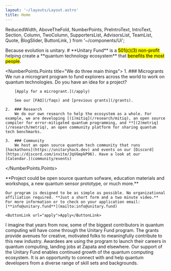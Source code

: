 ```yaml
---
layout: '~/layouts/Layout.astro'
title: Home
---
```


  ReducedWidth,
  AboveTheFold,
  NumberPoints,
  PreIntroText,
  IntroText,
  Section,
  Column,
  TwoColumn,
  SupportersList,
  AdvisorsList,
  TeamList,
  Quote,
  BlogSlider,
  ButtonLink,
} from '~/components/Ui';

<AboveTheFold>
  <PreIntroText>
    Because evolution is unitary.
  </PreIntroText>
  <IntroText>
    # **Unitary Fund** is a <mark>501(c)(3) non-profit</mark> helping create a **quantum technology ecosystem** that <mark>benefits the most people</mark>.
  </IntroText>

  <NumberPoints.Points title="We do three main things">
    1. ### Microgrants
        We run a microgrant program to fund explorers across the world to work on quantum technologies. Do you have an idea for a project?
        
        [Apply for a microgrant.](/apply)

        See our [FAQ](/faqs) and [previous grants](/grants).

    2.  ### Research
        We do our own research to help the ecosystem as a whole. For example, we are developing [(1)mitiq](/research/mitiq), an open source compiler for error-mitigated quantum programming, and **[(2)metriq](/research/metriq), an open community platform for sharing quantum tech benchmarks.

    3.  ### Community
        We host an open source quantum tech community that runs [hackathons](https://unitaryhack.dev) and events on our [Discord](https://discord.com/invite/JqVGmpkP96). Have a look at our [Calendar.](community/events)

  </NumberPoints.Points>
</AboveTheFold>

<Section
  title="We give $4k cash grants to <mark>quantum tech projects</mark>"
  topSpacing="large"
  bottomSpacing="large"
  titleStyle="secondary"
>
  <ReducedWidth smaller>
    **Project could be open source quantum sofware, education materials and workshops, a new quantum sensor prototype, or much more.**

    Our program is designed to be as simple as possible. No organizational affiliation required. **Just a short form and a two minute video.** For more information or to check on your application email: [**info@unitary.fund**](mailto:info@unitary.fund)

    <ButtonLink url="apply">Apply</ButtonLink>

  </ReducedWidth>
</Section>

<Section
  title="Latest Updates"
  topSpacing="medium"
  bottomSpacing="medium"
  titleStyle="secondary"
  backgroundColor="light-grey"
>
  <BlogSlider />
</Section>

<Section
  title="Supporters"
  topSpacing="extra-large"
  bottomSpacing="extra-large"
  subtitle="Learn more about our corporate membership program."
  button={{ url: 'https://www.paypal.com/donate/?cmd=_s-xclick&hosted_button_id=NYN7D2ADDYQ78&source=url&ssrt=1687535763619', text: 'Donate Now' }}
  titleStyle="primary"
>
  <TwoColumn>
    <Column title="Core Members" titleStyle="marked">
      <SupportersList type="core" />
    </Column>
    <Column title="Supporting Members" isCollapsible={true}>
      <SupportersList type="supporting" columns={2} />
    </Column>
  </TwoColumn>
  <Column title="Other Supporters" isCollapsible={true}>
    <SupportersList type="other" columns={4} />
  </Column>
</Section>

<Section title="Testimonials" topSpacing="small" bottomSpacing="large">
  <TwoColumn>
    <Column>
      <Quote person="Peter Johnson" position="Co-Founder, Zapata Computing">
        I imagine that years from now, some of the biggest contributors in
        quantum computing will have come through the Unitary Fund program. The
        grants provide avenues for creative, motivated folks to meaningfully
        contribute to this new industry. Awardees are using the program to
        launch their careers in quantum computing, landing jobs at Zapata and
        elsewhere.
      </Quote>
    </Column>
    <Column>
      <Quote person="Travis L. Scholten" position="IBM Quantum">
        Our support of the Unitary Fund enables continued growth of the quantum
        computing ecosystem. It is an opportunity to connect with and help
        quantum developers from a diverse range of skill sets and backgrounds.
      </Quote>
    </Column>
  </TwoColumn>
  <TwoColumn>
    <Column title="Advisors" isCollapsible={true}>
      <AdvisorsList columns={2} />
    </Column>
    <Column title="Unitary Fund Team" isCollapsible={true}>
      <TeamList />
    </Column>
  </TwoColumn>
</Section>
